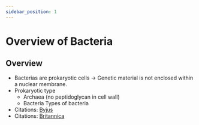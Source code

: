 ```yaml
---
sidebar_position: 1
---
```


# Overview of Bacteria
## Overview

- Bacterias are prokaryotic cells -> Genetic material is not enclosed within a nuclear membrane. 
- Prokaryotic type
	- Archaea (no peptidoglycan in cell wall)
	- Bacteria
Types of bacteria
- Citations: [Byjus](https://byjus.com/biology/bacteria/)
- Citations: [Britannica](https://www.britannica.com/science/bacteria/Physical-requirements)
